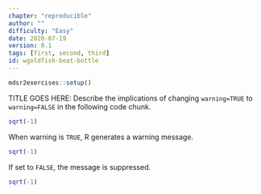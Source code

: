 ```yaml
---
chapter: "reproducible"
author: ""
difficulty: "Easy"
date: 2020-07-19 
version: 0.1
tags: [first, second, third]
id: wgoldfish-beat-bottle
---
```


```r
mdsr2exercises::setup()
```

TITLE GOES HERE: Describe the implications of changing `warning=TRUE` to `warning=FALSE` in the following code chunk.


```r
sqrt(-1)
```

 <!--begin-answer-->
When warning is `TRUE`, R generates a warning message.
```r
sqrt(-1)
```
If set to `FALSE`, the message is suppressed.
```r
sqrt(-1)
```
 <!--end-answer-->


